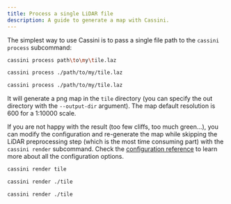 ```yaml
---
title: Process a single LiDAR file
description: A guide to generate a map with Cassini.
---
```



The simplest way to use Cassini is to pass a single <GlossaryLink slug="lidar" /> file path to the `cassini process` subcommand:

<Tabs syncKey="os">
  <TabItem label="Windows" icon="seti:windows">

```sh frame="none"
cassini process path\to\my\tile.laz
```

  </TabItem>
  
  <TabItem label="macOS" icon="apple">

```sh frame="none"
cassini process ./path/to/my/tile.laz
```

  </TabItem>

  <TabItem label="Linux" icon="linux">

```sh frame="none"
cassini process ./path/to/my/tile.laz
```

  </TabItem>
</Tabs>

It will generate a png map in the `tile` directory (you can specify the out directory with the `--output-dir` argument). The map default resolution is 600 <GlossaryLink slug="dpi" /> for a 1:10000 scale.

If you are not happy with the result (too few cliffs, too much green...), you can modify the configuration and re-generate the map while skipping the LiDAR preprocessing step (which is the most time consuming part) with the `cassini render` subcommand. Check the [configuration reference](/reference/configuration-reference/) to learn more about all the configuration options.

<Tabs syncKey="os">
  <TabItem label="Windows" icon="seti:windows">

```sh frame="none"
cassini render tile
```

  </TabItem>
  
  <TabItem label="macOS" icon="apple">

```sh frame="none"
cassini render ./tile
```

  </TabItem>

  <TabItem label="Linux" icon="linux">

```sh frame="none"
cassini render ./tile
```

  </TabItem>
</Tabs>
